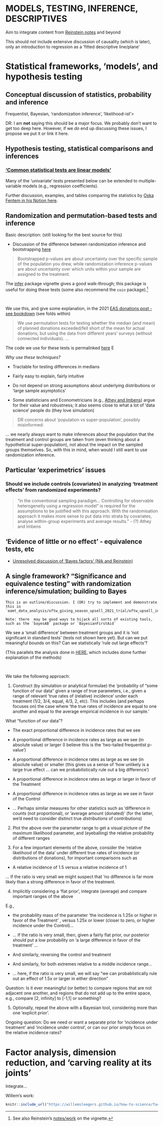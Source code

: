 #  **MODELS, TESTING, INFERENCE, DESCRIPTIVES** {-#basicstat}

Aim to integrate content from [Reinstein notes](https://daaronr.github.io/metrics_discussion/introduction.html) and beyond

This should *not* include extensive discussion of causality (which is later), only an introduction to regression as a 'fitted descriptive line/plane'


# Statistical frameworks, 'models', and hypothesis testing {#stat_frame}


## Conceptual discussion of statistics, probability and inference {#conceptual}

Frequentist, Bayesian, 'randomization inference', 'likelihood-ist'>

::: {.alert .alert-secondary}


DR: I am **not** saying this should be a major focus. We probably don't want to get too deep here. However, if we *do* end up discussing these issues, I propose we put it or link it here.

:::


## Hypothesis testing, statistical comparisons and inferences


### ['Common statistical tests are linear models'](https://lindeloev.github.io/tests-as-linear/)

Many of the 'univariate' tests presented below can be extended to multiple-variable models (e.g., regression coefficients).

Further discussion, examples, and tables comparing the statistics by [Oska Fentem in his Notion here](https://www.notion.so/Hypothesis-testing-049768b23f3e44de96950121effbfcbe).

## Randomization and permutation-based tests and inference

Basic description: (still looking for the best source for this)


- Discussion of the difference between randomization inference and bootstrapping [here](https://jasonkerwin.com/nonparibus/2017/09/25/randomization-inference-vs-bootstrapping-p-values/)

<!-- ![](picsfigs/clip_permutation_process.png) -->

> Bootstrapped p-values are about uncertainty over the specific sample of the population you drew, while randomization inference p-values are about uncertainty over which units within your sample are assigned to the treatment.
\

The [infer](https://infer.tidymodels.org/articles/infer.html) package vignette gives a good walk-through; this package is useful for doing these tests (some also recommend the `coin` package).^[ See also Reinstein's [notes/work](https://daaronr.github.io/metrics_discussion/hypothesis-testing-statistical-comparisons-and-inferences.html#packages-the-infer-package-in-r) on the vignette.
]


\

We use this, and give some explanation, in the 2021 [EAS donations post - see bookdown](https://rethinkpriorities.github.io/ea_data_public/eas_donations.html#plan-actual-all) (see folds within)

> We use permutation tests for testing whether the median (and mean) of planned donations exceeded/fell short of the mean for actual donations, but using the data from different years’ surveys (without connected individuals). ...

The code we use for these tests is permalinked [here](https://github.com/rethinkpriorities/ea-data/blob/c5da32aca0c37554353056874bbd57f9c1ebbf86/analysis/donations_20.Rmd#L2128)
E
\

*Why use these techniques?*

- Tractable for testing differences in medians

- Fairly easy to explain, fairly intuitive

- Do not depend on strong assumptions about underlying distributions or 'large sample asymptotics'

- Some statisticians and Econometricians (e.g., [Athey and Imbens](https://arxiv.org/abs/1607.00698)) argue for their value and robustness; it also seems close to what a lot of 'data science' people do (they love simulation)



> DR concerns about 'population vs super-population', possibly misinformed:

::: {.foldable}


... we nearly always want to make inferences about the population that the treatment and control groups are taken from (even thinking about a hypothetical super-population), not about the impact on the sampled groups themselves. So, with this in mind, when would I still want to use randomization inference.

## Particular 'experimetrics' issues

### Should we include controls (covariates) in analyzing 'treatment effects' from randomized experiments? {-}


> "in the conventional sampling paradigm… Controlling for observable heterogeneity using a regression model" is required for the assumptions to be justified with this approach. With the randomisation approach it makes more sense to put data into strata by covariates, analyse within-group experiments and average results."
- (?) Athey and Imbens


:::


## 'Evidence of little or no effect' - equivalence tests, etc

- [Unresolved discussion of 'Bayes factors' (Nik and Reinstein)](https://daaronr.github.io/metrics_discussion/hypothesis-testing-statistical-comparisons-and-inferences.html#b-factor)


## A single framework? "Significance and equivalence testing" with randomization inference/simulation; building to Bayes {#simulation_to_bayes}


```block2

This is an outline/discussion. I (DR) try to implement and demonstrate this in `eamt_data_analysis/oftw_giving_season_upsell_2021_trial/oftw_upsell_input_first_analysis.Rmd`

Note: there  may be good ways to hijack all sorts of existing tools, such as the `bayesAB` package or `BayesianFirstAid`

```

We see a 'small difference' between treatment groups and it is 'not significant in standard tests' (tests not shown here yet). But can we put meaningful bounds on this? Can we statistically 'rule out large effects'?

(This parallels the analysis done in  [HERE](https://rethinkpriorities.github.io/methodology-statistics-design/inference-and-rough-equivalence-testing-with-binomial-outcomes.html#how-likely-are-proportions-this-similar-under-different-size-true-effect-sizes), which includes dome further explanation of the methods)

\

We take the following approach:

1. Construct (by simulation or analytical formulae) the 'probability of "some function of our data" given a range of true parameters, i.e., given a range of relevant 'true rates of (relative) incidence' under each treatment (1/2, 3/4, equal, 4/3, 2, etc). This includes (and perhaps focuses on) the case where 'the true rates of incidence are equal to one another and equal to the average empirical incidence in our sample.'

What "function of our data"?

- The exact proportional difference in incidence rates that we see
- A proportional difference in incidence rates as large as we see (in absolute value) or larger (I believe this is the 'two-tailed frequentist p-value')
- A proportional difference in incidence rates as large as we see (in absolute value) or smaller (this gives us a sense of 'how unlikely is a large true effect ... can we probabilistically rule out a big difference')
- A proportional difference in incidence rates as large or larger in favor of the Treatment
- A proportional difference in incidence rates as large as we see in favor of the Control

- ... Perhaps similar measures for other statistics such as  'difference in counts (not proportional), or 'average amount (donated)' (for the latter, we'd need to consider distinct true *distributions* of contributions)

2. Plot the above over the parameter range to get a visual picture of the maximum likelihood parameter, and (eyeballing) the relative probability of different ranges

3.  For a few important elements of the above, consider the 'relative likelihood of the data' under different true rates of incidence (or distributions of donations), for important comparisons such as

- A relative incidence of 1.5 versus a relative incidence of 1

... If the ratio is very small we might suspect that 'no difference is far more likely than a strong difference in favor of the treatment.

4. Implicitly considering a 'flat prior', integrate (average) and compare important ranges of the above

E.g.,

- the probability mass of the parameter 'the incidence is 1.25x or higher in favor of the Treatment' , versus  1.25x or lower (closer to zero, or higher incidence under the Control)...
- ... If the ratio is very small, then, given a fairly flat prior, our posterior should put a low probability on 'a large difference in favor of the treatment' ...
- And similarly, reversing the control and treatment

- And similarly, for both extremes relative to a middle incidence range...
- ... here, if the ratio is very small, we will say "we can probablistically rule out an effect of 1.5x or larger in either direction"

Question: Is it ever meaningful (or better) to compare regions that are not adjacent one another, and regions that do not add up to the entire space, e.g., compare [2, infinity] to  [-1,1] or something?


5. Optionally, repeat the above with a Bayesian tool, considering more than one 'explicit prior'.

Ongoing question: Do we need or want a separate prior for 'incidence under treatment' and 'incidence under control', or can our prior simply focus on the relative incidence rates?




# Factor analysis, dimension reduction, and 'carving reality at its joints' {#factor-descriptive}

Integrate...

Willem's work:


```r

knitr::include_url("https://willemsleegers.github.io/how-to-science/factor-analysis.html")

```

<!-- Possibly Reinstein's notes (but these are a but unformed and cluttered) -->




